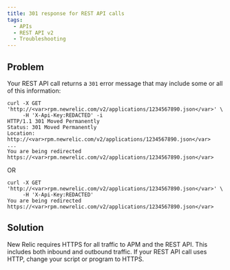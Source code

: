 ```yaml
---
title: 301 response for REST API calls
tags:
  - APIs
  - REST API v2
  - Troubleshooting
---
```


## Problem

Your REST API call returns a `301` error message that may include some or all of this information:

```
curl -X GET 'http://<var>rpm.newrelic.com/v2/applications/1234567890.json</var>' \
     -H 'X-Api-Key:REDACTED' -i
HTTP/1.1 301 Moved Permanently
Status: 301 Moved Permanently
Location: http://<var>rpm.newrelic.com/v2/applications/1234567890.json</var>
...
You are being redirected https://<var>rpm.newrelic.com/v2/applications/1234567890.json</var>
```

OR

```
curl -X GET 'http://<var>rpm.newrelic.com/v2/applications/1234567890.json</var>' \
     -H 'X-Api-Key:REDACTED'
You are being redirected https://<var>rpm.newrelic.com/v2/applications/1234567890.json</var>
```

## Solution

New Relic requires HTTPS for all traffic to APM and the REST API. This includes both inbound and outbound traffic. If your REST API call uses HTTP, change your script or program to HTTPS.
